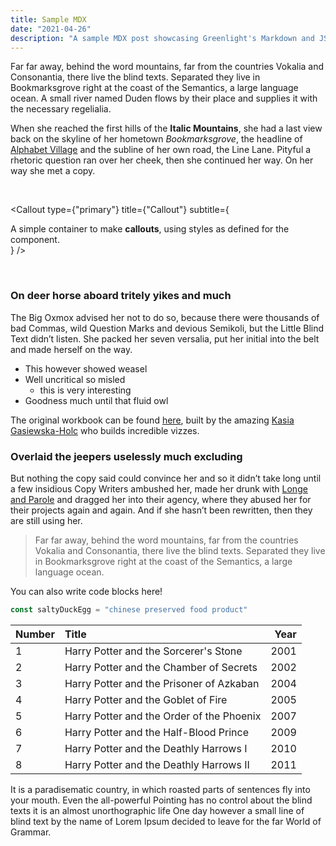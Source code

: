 ```yaml
---
title: Sample MDX
date: "2021-04-26"
description: "A sample MDX post showcasing Greenlight's Markdown and JSX content"
---
```


Far far away, behind the word mountains, far from the countries Vokalia and
Consonantia, there live the blind texts. Separated they live in Bookmarksgrove
right at the coast of the Semantics, a large language ocean. A small river named
Duden flows by their place and supplies it with the necessary regelialia.

When she reached the first hills of the **Italic Mountains**, she had a last
view back on the skyline of her hometown _Bookmarksgrove_, the headline of
[Alphabet Village](http://google.com) and the subline of her own road, the Line
Lane. Pityful a rhetoric question ran over her cheek, then she continued her
way. On her way she met a copy.

<br/>

<Callout
  type={"primary"}
  title={"Callout"}
  subtitle={
    <div>
      A simple container to make <strong>callouts</strong>, using styles as
      defined for the component.
    </div>
  }
/>

<br/>

### On deer horse aboard tritely yikes and much

The Big Oxmox advised her not to do so, because there were thousands of bad
Commas, wild Question Marks and devious Semikoli, but the Little Blind Text
didn’t listen. She packed her seven versalia, put her initial into the belt and
made herself on the way.

- This however showed weasel
- Well uncritical so misled
  - this is very interesting
- Goodness much until that fluid owl

<Tableau
   viz="https://public.tableau.com/views/Spookyman/Intro"
/>

The original workbook can be found [here](https://public.tableau.com/profile/kasia.gasiewska.holc#!/vizhome/Spookyman/Intro), built by the amazing [Kasia Gasiewska-Holc](https://public.tableau.com/profile/kasia.gasiewska.holc#!/) who builds incredible vizzes.

### Overlaid the jeepers uselessly much excluding

But nothing the copy said could convince her and so it didn’t take long until a
few insidious Copy Writers ambushed her, made her drunk with
[Longe and Parole](http://google.com) and dragged her into their agency, where
they abused her for their projects again and again. And if she hasn’t been
rewritten, then they are still using her.

> Far far away, behind the word mountains, far from the countries Vokalia and
> Consonantia, there live the blind texts. Separated they live in Bookmarksgrove
> right at the coast of the Semantics, a large language ocean.

You can also write code blocks here!

```js
const saltyDuckEgg = "chinese preserved food product"
```

| Number | Title                                    | Year |
| :----- | :--------------------------------------- | ---: |
| 1      | Harry Potter and the Sorcerer's Stone    | 2001 |
| 2      | Harry Potter and the Chamber of Secrets  | 2002 |
| 3      | Harry Potter and the Prisoner of Azkaban | 2004 |
| 4      | Harry Potter and the Goblet of Fire      | 2005 |
| 5      | Harry Potter and the Order of the Phoenix| 2007 |
| 6      | Harry Potter and the Half-Blood Prince   | 2009 |
| 7      | Harry Potter and the Deathly Harrows I   | 2010 |
| 8      | Harry Potter and the Deathly Harrows II  | 2011 |

It is a paradisematic country, in which roasted parts of sentences fly into your
mouth. Even the all-powerful Pointing has no control about the blind texts it is
an almost unorthographic life One day however a small line of blind text by the
name of Lorem Ipsum decided to leave for the far World of Grammar.
